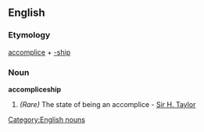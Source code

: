 ==English==
===Etymology===
[[accomplice]] + [[-ship]]

===Noun===
'''accompliceship'''

#''(Rare)'' The state of being an accomplice - [[Sir H. Taylor]]

[[Category:English nouns]]